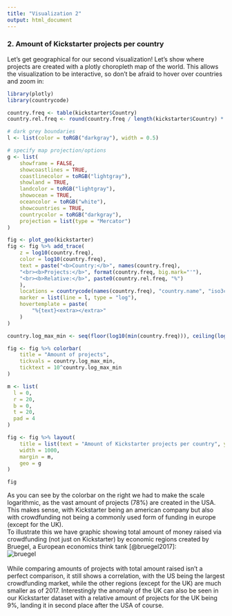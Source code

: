 ```yaml
---
title: "Visualization 2"
output: html_document
---
```

### 2. Amount of Kickstarter projects per country

Let's get geographical for our second visualization! Let's show where projects are created with a plotly choropleth map of the world. This allows the visualization to be interactive, so don't be afraid to hover over countries and zoom in:
```r
library(plotly)
library(countrycode)

country.freq <- table(kickstarter$Country)
country.rel.freq <- round(country.freq / length(kickstarter$Country) * 100, digits = 2)

# dark grey boundaries
l <- list(color = toRGB("darkgray"), width = 0.5)

# specify map projection/options
g <- list(
    showframe = FALSE,
    showcoastlines = TRUE,
    coastlinecolor = toRGB("lightgray"),
    showland = TRUE,
    landcolor = toRGB("lightgray"),
    showocean = TRUE,
    oceancolor = toRGB("white"),
    showcountries = TRUE,
    countrycolor = toRGB("darkgray"),
    projection = list(type = "Mercator")
)

fig <- plot_geo(kickstarter)
fig <- fig %>% add_trace(
    z = log10(country.freq),
    color = log10(country.freq),
    text = paste("<b>Country:</b>", names(country.freq),
    "<br><b>Projects:</b>", format(country.freq, big.mark="'"),
    "<br><b>Relative:</b>", paste0(country.rel.freq, "%")
    ),
    locations = countrycode(names(country.freq), "country.name", "iso3c"),
    marker = list(line = l, type = "log"),
    hovertemplate = paste(
        "%{text}<extra></extra>"
    )
)

country.log_max_min <- seq(floor(log10(min(country.freq))), ceiling(log10(max(country.freq))), by = 1)

fig <- fig %>% colorbar(
    title = "Amount of projects",
    tickvals = country.log_max_min,
    ticktext = 10^country.log_max_min
)

m <- list(
  l = 0,
  r = 20,
  b = 0,
  t = 20,
  pad = 4
)

fig <- fig %>% layout(
    title = list(text = "Amount of Kickstarter projects per country", yanchor = "top"),
    width = 1000,
    margin = m,
    geo = g
)

fig
```

As you can see by the colorbar on the right we had to make the scale logarithmic, as the vast amount of projects (78%) are created in the USA. This makes sense, with Kickstarter being an american company but also with crowdfunding not being a commonly used form of funding in europe (except for the UK).
<br>
To illustrate this we have graphic showing total amount of money raised via crowdfunding (not just on Kickstarter) by economic regions created by Bruegel, a European economics think tank [@bruegel2017]:
<br>
![bruegel](../assets/bruegel_amountraised.png)
<br>
<br>
While comparing amounts of projects with total amount raised isn't a perfect comparison, it still shows a correlation, with the US being the largest crowdfunding market, while the other regions (except for the UK) are much smaller as of 2017. Interestingly the anomaly of the UK can also be seen in our Kickstarter dataset with a relative amount of projects for the UK being 9%, landing it in second place after the USA of course.